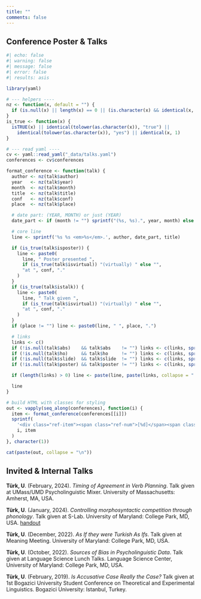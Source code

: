 ```yaml
---
title: ""
comments: false
---
```


## Conference Poster & Talks

```r
#| echo: false
#| warning: false
#| message: false
#| error: false
#| results: asis

library(yaml)

# --- helpers ----
nz <- function(x, default = "") {
  if (is.null(x) || length(x) == 0 || (is.character(x) && identical(x, ""))) default else x
}
is_true <- function(x) {
  isTRUE(x) || identical(tolower(as.character(x)), "true") ||
    identical(tolower(as.character(x)), "yes") || identical(x, 1)
}

# --- read yaml ----
cv <- yaml::read_yaml("_data/talks.yaml")
conferences <- cv$conferences

format_conference <- function(talk) {
  author <- nz(talk$author)
  year   <- nz(talk$year)
  month  <- nz(talk$month)
  title  <- nz(talk$title)
  conf   <- nz(talk$conf)
  place  <- nz(talk$place)

  # date part: (YEAR, MONTH) or just (YEAR)
  date_part <- if (month != "") sprintf("(%s, %s).", year, month) else sprintf("(%s).", year)

  # core line
  line <- sprintf('%s %s <em>%s</em>.', author, date_part, title)

  if (is_true(talk$isposter)) {
    line <- paste0(
      line, " Poster presented ",
      if (is_true(talk$isvirtual)) "(virtually) " else "",
      "at ", conf, "."
    )
  }
  if (is_true(talk$istalk)) {
    line <- paste0(
      line, " Talk given ",
      if (is_true(talk$isvirtual)) "(virtually) " else "",
      "at ", conf, "."
    )
  }
  if (place != "") line <- paste0(line, " ", place, ".")

  # links
  links <- c()
  if (!is.null(talk$abs)    && talk$abs    != "") links <- c(links, sprintf('<a href="%s" target="_blank">[abstract]</a>', talk$abs))
  if (!is.null(talk$ho)     && talk$ho     != "") links <- c(links, sprintf('<a href="%s" target="_blank">[handout]</a>', talk$ho))
  if (!is.null(talk$slide)  && talk$slide  != "") links <- c(links, sprintf('<a href="%s" target="_blank">[slides]</a>', talk$slide))
  if (!is.null(talk$poster) && talk$poster != "") links <- c(links, sprintf('<a href="%s" target="_blank">[poster]</a>', talk$poster))

  if (length(links) > 0) line <- paste(line, paste(links, collapse = " "))

  line
}

# build HTML with classes for styling
out <- vapply(seq_along(conferences), function(i) {
  item <- format_conference(conferences[[i]])
  sprintf(
    '<div class="ref-item"><span class="ref-num">[%d]</span><span class="ref-text">%s</span></div>',
    i, item
  )
}, character(1))

cat(paste(out, collapse = "\n"))
```

## Invited & Internal Talks


<!-- this should be numbered too. -->

**Türk, U**. (February, 2024). _Timing of Agreement in Verb Planning_. Talk given at UMass/UMD Psycholinguistic Mixer. University of Massachusetts: Amherst, MA, USA.


**Türk, U**. (January, 2024). _Controlling morphosyntactic competition through phonology_. Talk given at S-Lab. University of Maryland: College Park, MD, USA. [handout](files/handouts/turk_suspended_affixation_handout.pdf){target="_blank"}

**Türk, U**. (December, 2022). _As If they were Turkish As Ifs_. Talk given at Meaning Meeting. University of Maryland: College Park, MD, USA.

**Türk, U**. (October, 2022). _Sources of Bias in Psycholinguistic Data_. Talk given at Language Science Lunch Talks. Language Science Center, University of Maryland: College Park, MD, USA.

**Türk, U**. (February, 2019). _Is Accusative Case Really the Case?_ Talk given at 1st Bogazici University Student Conference on Theoretical and Experimental Linguistics. Bogazici University: Istanbul, Turkey.